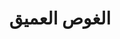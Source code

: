 ---
source-updated-at: 2025-05-16T04:52:11.000Z
translation-updated-at: 2025-06-02T19:56:47.950Z
title: الغوص العميق
description: تعرف على كيفية عمل إطار عمل Next.js تحت السطح.
---